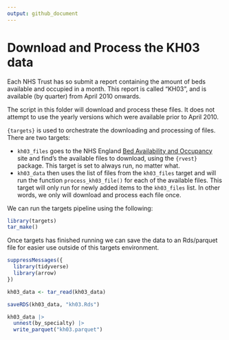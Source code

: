 ```yaml
---
output: github_document
---
```


# Download and Process the KH03 data

Each NHS Trust has so submit a report containing the amount of beds available and occupied in a month. This report is
called "KH03", and is available (by quarter) from April 2010 onwards.

The script in this folder will download and process these files. It does not attempt to use the yearly versions which
were available prior to April 2010.

`{targets}` is used to orchestrate the downloading and processing of files. There are two targets:

* `kh03_files` goes to the NHS England [Bed Availability and Occupancy][kh03_site] site and find's the available files
to download, using the `{rvest}` package. This target is set to always run, no matter what.
* `kh03_data` then uses the list of files from the `kh03_files` target and will run the function `process_kh03_file()`
for each of the available files. This target will only run for newly added items to the `kh03_files` list. In other
words, we only will download and process each file once.

We can run the targets pipeline using the following:

```r
library(targets)
tar_make()
```

Once targets has finished running we can save the data to an Rds/parquet file for easier use outside of this targets
environment.

```r
suppressMessages({
  library(tidyverse)
  library(arrow)
})

kh03_data <- tar_read(kh03_data)

saveRDS(kh03_data, "kh03.Rds")

kh03_data |>
  unnest(by_specialty) |>
  write_parquet("kh03.parquet")
```

[kh03_site]: https://www.england.nhs.uk/statistics/statistical-work-areas/bed-availability-and-occupancy/bed-data-overnight/